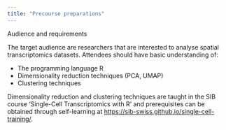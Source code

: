 ```yaml
---
title: "Precourse preparations"
---
```


Audience and requirements

The target audience are researchers that are interested to analyse spatial transcriptomics datasets. Attendees should have basic understanding of:

- The programming language R
- Dimensionality reduction techniques (PCA, UMAP)
- Clustering techniques

Dimensionality reduction and clustering techniques are taught in the SIB course ‘Single-Cell Transcriptomics with R’ and prerequisites can be obtained through self-learning at [https://sib-swiss.github.io/single-cell-training/](https://sib-swiss.github.io/single-cell-training/).